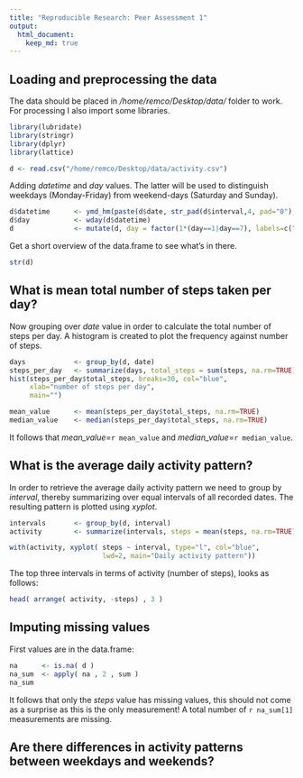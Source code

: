 ```yaml
---
title: "Reproducible Research: Peer Assessment 1"
output: 
  html_document:
    keep_md: true
---
```



## Loading and preprocessing the data

The data should be placed in */home/remco/Desktop/data/* folder to work.
For processing I also import some libraries.

```r

library(lubridate)
library(stringr)
library(dplyr)
library(lattice)

d <- read.csv("/home/remco/Desktop/data/activity.csv")

```

Adding *datetime* and *day* values. The latter will be used to distinguish weekdays (Monday-Friday) from weekend-days (Saturday and Sunday).

```r
d$datetime      <- ymd_hm(paste(d$date, str_pad(d$interval,4, pad="0"), sep=" "))
d$day           <- wday(d$datetime)
d               <- mutate(d, day = factor(1*(day==1|day==7), labels=c("weekday","weekend")))
```

Get a short overview of the data.frame to see what's in there.

```r
str(d)
```




## What is mean total number of steps taken per day?

Now grouping over *date* value in order to calculate the total number of steps
per day. A histogram is created to plot the frequency against number of steps.

```r

days            <- group_by(d, date)
steps_per_day   <- summarize(days, total_steps = sum(steps, na.rm=TRUE))
hist(steps_per_day$total_steps, breaks=30, col="blue", 
     xlab="number of steps per day",
     main="")

mean_value      <- mean(steps_per_day$total_steps, na.rm=TRUE)
median_value    <- median(steps_per_day$total_steps, na.rm=TRUE)
```

It follows that  *mean_value*=`r mean_value` and *median_value*=`r median_value`. 




## What is the average daily activity pattern?

In order to retrieve the average daily activity pattern we need to group by *interval*, thereby summarizing over equal intervals of all recorded dates. The resulting pattern
is plotted using *xyplot*.

```r

intervals       <- group_by(d, interval)
activity        <- summarize(intervals, steps = mean(steps, na.rm=TRUE))

with(activity, xyplot( steps ~ interval, type="l", col="blue", 
                       lwd=2, main="Daily activity pattern"))

```

The top three intervals in terms of activity (number of steps), looks as follows:

```r

head( arrange( activity, -steps) , 3 )

```



## Imputing missing values


First <NA> values are in the data.frame:

```r

na      <- is.na( d )
na_sum  <- apply( na , 2 , sum )
na_sum

```

It follows that only the *steps* value has missing values, this should not come as a surprise as this is the only measurement! A total number of `r na_sum[1]` measurements
are missing.


## Are there differences in activity patterns between weekdays and weekends?
